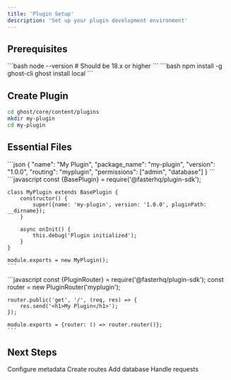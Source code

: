 ```yaml
---
title: 'Plugin Setup'
description: 'Set up your plugin development environment'
---
```


## Prerequisites

<AccordionGroup>
  <Accordion title="Node.js 18+" icon="node-js">
    ```bash
    node --version  # Should be 18.x or higher
    ```
  </Accordion>

  <Accordion title="Faster CMS" icon="ghost">
    ```bash
    npm install -g ghost-cli
    ghost install local
    ```
  </Accordion>
</AccordionGroup>

## Create Plugin

```bash
cd ghost/core/content/plugins
mkdir my-plugin
cd my-plugin
```

## Essential Files

<Steps>
  <Step title="manifest.json">
    ```json
    {
      "name": "My Plugin",
      "package_name": "my-plugin",
      "version": "1.0.0",
      "routing": "myplugin",
      "permissions": ["admin", "database"]
    }
    ```
  </Step>

  <Step title="index.js">
    ```javascript
    const {BasePlugin} = require('@fasterhq/plugin-sdk');

    class MyPlugin extends BasePlugin {
        constructor() {
            super({name: 'my-plugin', version: '1.0.0', pluginPath: __dirname});
        }

        async onInit() {
            this.debug('Plugin initialized');
        }
    }

    module.exports = new MyPlugin();
    ```
  </Step>

  <Step title="routes.js">
    ```javascript
    const {PluginRouter} = require('@fasterhq/plugin-sdk');
    const router = new PluginRouter('myplugin');

    router.public('get', '/', (req, res) => {
        res.send('<h1>My Plugin</h1>');
    });

    module.exports = {router: () => router.router()};
    ```
  </Step>
</Steps>

## Next Steps

<CardGroup cols={2}>
  <Card title="Manifest" href="/building/manifest">Configure metadata</Card>
  <Card title="Routes" href="/building/routes">Create routes</Card>
  <Card title="Models" href="/building/models">Add database</Card>
  <Card title="Controllers" href="/building/controllers">Handle requests</Card>
</CardGroup>
